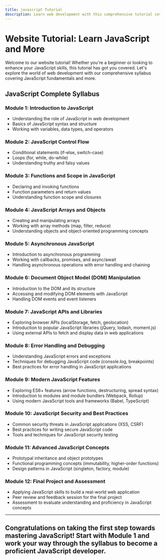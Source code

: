 ```yaml
---
title: javascript Tutorial
description: Learn web development with this comprehensive tutorial covering JavaScript fundamentals and more.
---
```


# Website Tutorial: Learn JavaScript and More

Welcome to our website tutorial! Whether you're a beginner or looking to enhance your JavaScript skills, this tutorial has got you covered. Let's explore the world of web development with our comprehensive syllabus covering JavaScript fundamentals and more.

## JavaScript Complete Syllabus

### Module 1: Introduction to JavaScript

- Understanding the role of JavaScript in web development
- Basics of JavaScript syntax and structure
- Working with variables, data types, and operators

### Module 2: JavaScript Control Flow

- Conditional statements (if-else, switch-case)
- Loops (for, while, do-while)
- Understanding truthy and falsy values

### Module 3: Functions and Scope in JavaScript

- Declaring and invoking functions
- Function parameters and return values
- Understanding function scope and closures

### Module 4: JavaScript Arrays and Objects

- Creating and manipulating arrays
- Working with array methods (map, filter, reduce)
- Understanding objects and object-oriented programming concepts

### Module 5: Asynchronous JavaScript

- Introduction to asynchronous programming
- Working with callbacks, promises, and async/await
- Handling asynchronous operations with error handling and chaining

### Module 6: Document Object Model (DOM) Manipulation

- Introduction to the DOM and its structure
- Accessing and modifying DOM elements with JavaScript
- Handling DOM events and event listeners

### Module 7: JavaScript APIs and Libraries

- Exploring browser APIs (localStorage, fetch, geolocation)
- Introduction to popular JavaScript libraries (jQuery, lodash, moment.js)
- Using external APIs to fetch and display data in web applications

### Module 8: Error Handling and Debugging

- Understanding JavaScript errors and exceptions
- Techniques for debugging JavaScript code (console.log, breakpoints)
- Best practices for error handling in JavaScript applications

### Module 9: Modern JavaScript Features

- Exploring ES6+ features (arrow functions, destructuring, spread syntax)
- Introduction to modules and module bundlers (Webpack, Rollup)
- Using modern JavaScript tools and frameworks (Babel, TypeScript)

### Module 10: JavaScript Security and Best Practices

- Common security threats in JavaScript applications (XSS, CSRF)
- Best practices for writing secure JavaScript code
- Tools and techniques for JavaScript security testing

### Module 11: Advanced JavaScript Concepts

- Prototypal inheritance and object prototypes
- Functional programming concepts (immutability, higher-order functions)
- Design patterns in JavaScript (singleton, factory, module)

### Module 12: Final Project and Assessment

- Applying JavaScript skills to build a real-world web application
- Peer review and feedback session for the final project
- Assessment to evaluate understanding and proficiency in JavaScript concepts

---

Congratulations on taking the first step towards mastering JavaScript! Start with Module 1 and work your way through the syllabus to become a proficient JavaScript developer.
---
